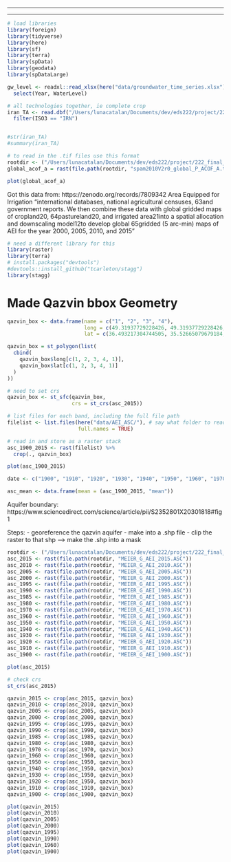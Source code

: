 ------------------------------------------------------------------------

------------------------------------------------------------------------

```r
# load libraries
library(foreign)
library(tidyverse)
library(here)
library(sf)
library(terra)
library(spData)
library(geodata)
library(spDataLarge)
```

```r
gw_level <- readxl::read_xlsx(here("data/groundwater_time_series.xlsx")) %>% 
  select(Year, WaterLevel)
```


```r
# all technologies together, ie complete crop
iran_TA <- read.dbf("/Users/lunacatalan/Documents/dev/eds222/project/222_final_project/data/spam2010v2r0_global_prod.dbf/spam2010V2r0_global_P_TA.DBF") %>% 
  filter(ISO3 == "IRN")


#str(iran_TA)
#summary(iran_TA)
```

```r
# to read in the .tif files use this format
rootdir <- ("/Users/lunacatalan/Documents/dev/eds222/project/222_final_project/data/spam2010v2r0_global_prod.geotiff/") # print getwd()
global_acof_a = rast(file.path(rootdir, "spam2010V2r0_global_P_ACOF_A.tif"))

plot(global_acof_a)
```


Got this data from: https://zenodo.org/records/7809342
Area Equipped for Irrigation
"international  databases,  national  agricultural  censuses, 63and  government  reports.  We  then  combine  these  data  with  global  gridded  maps  of  cropland20, 64pastureland20,  and  irrigated  area21into  a  spatial  allocation  and  downscaling  model12to  develop  global 65gridded (5 arc-min) maps of AEI for the year 2000, 2005, 2010, and 2015"

```r
# need a different library for this 
library(raster)
library(terra)
# install.packages("devtools")
#devtools::install_github("tcarleton/stagg")
library(stagg)
```

# Made Qazvin bbox Geometry 

```r
qazvin_box <- data.frame(name = c("1", "2", "3", "4"),
                         long = c(49.31937729228426, 49.31937729228426, 51.12523623049739, 51.12523623049739),
                         lat = c(36.493217304744505, 35.52665079679184, 35.52665079679184, 36.493217304744505))

qazvin_box = st_polygon(list(
  cbind(
    qazvin_box$long[c(1, 2, 3, 4, 1)],
    qazvin_box$lat[c(1, 2, 3, 4, 1)]
  )
))

# need to set crs
qazvin_box <- st_sfc(qazvin_box,
                     crs = st_crs(asc_2015))
```

```r
# list files for each band, including the full file path
filelist <- list.files(here("data/AEI_ASC/"), # say what folder to read the files in 
                       full.names = TRUE)

# read in and store as a raster stack
asc_1900_2015 <- rast(filelist) %>% 
  crop(., qazvin_box)

plot(asc_1900_2015)

date <- c("1900", "1910", "1920", "1930", "1940", "1950", "1960", "1970", "1980", "1985", "1990", "1995", "2000", "2005", "2010", "2015")

asc_mean <- data.frame(mean = (asc_1900_2015, "mean"))
```

Aquifer boundary: https://www.sciencedirect.com/science/article/pii/S2352801X20301818#fig1

Steps:
- georeference the qazvin aquifer
- make into a .shp file 
- clip the raster to that shp --> make the .shp into a mask


```r
rootdir <- ("/Users/lunacatalan/Documents/dev/eds222/project/222_final_project/data/AEI_ASC/")
asc_2015 <- rast(file.path(rootdir, "MEIER_G_AEI_2015.ASC"))
asc_2010 <- rast(file.path(rootdir, "MEIER_G_AEI_2010.ASC"))
asc_2005 <- rast(file.path(rootdir, "MEIER_G_AEI_2005.ASC"))
asc_2000 <- rast(file.path(rootdir, "MEIER_G_AEI_2000.ASC"))
asc_1995 <- rast(file.path(rootdir, "MEIER_G_AEI_1995.ASC"))
asc_1990 <- rast(file.path(rootdir, "MEIER_G_AEI_1990.ASC"))
asc_1985 <- rast(file.path(rootdir, "MEIER_G_AEI_1985.ASC"))
asc_1980 <- rast(file.path(rootdir, "MEIER_G_AEI_1980.ASC"))
asc_1970 <- rast(file.path(rootdir, "MEIER_G_AEI_1970.ASC"))
asc_1960 <- rast(file.path(rootdir, "MEIER_G_AEI_1960.ASC"))
asc_1950 <- rast(file.path(rootdir, "MEIER_G_AEI_1950.ASC"))
asc_1940 <- rast(file.path(rootdir, "MEIER_G_AEI_1940.ASC"))
asc_1930 <- rast(file.path(rootdir, "MEIER_G_AEI_1930.ASC"))
asc_1920 <- rast(file.path(rootdir, "MEIER_G_AEI_1920.ASC"))
asc_1910 <- rast(file.path(rootdir, "MEIER_G_AEI_1910.ASC"))
asc_1900 <- rast(file.path(rootdir, "MEIER_G_AEI_1900.ASC"))

plot(asc_2015)

# check crs 
st_crs(asc_2015)

qazvin_2015 <- crop(asc_2015, qazvin_box)
qazvin_2010 <- crop(asc_2010, qazvin_box)
qazvin_2005 <- crop(asc_2005, qazvin_box)
qazvin_2000 <- crop(asc_2000, qazvin_box)
qazvin_1995 <- crop(asc_1995, qazvin_box)
qazvin_1990 <- crop(asc_1990, qazvin_box)
qazvin_1985 <- crop(asc_1985, qazvin_box)
qazvin_1980 <- crop(asc_1980, qazvin_box)
qazvin_1970 <- crop(asc_1970, qazvin_box)
qazvin_1960 <- crop(asc_1960, qazvin_box)
qazvin_1950 <- crop(asc_1950, qazvin_box)
qazvin_1940 <- crop(asc_1950, qazvin_box)
qazvin_1930 <- crop(asc_1950, qazvin_box)
qazvin_1920 <- crop(asc_1950, qazvin_box)
qazvin_1910 <- crop(asc_1910, qazvin_box)
qazvin_1900 <- crop(asc_1900, qazvin_box)

plot(qazvin_2015)
plot(qazvin_2010)
plot(qazvin_2005)
plot(qazvin_2000)
plot(qazvin_1995)
plot(qazvin_1990)
plot(qazvin_1960)
plot(qazvin_1900)

```